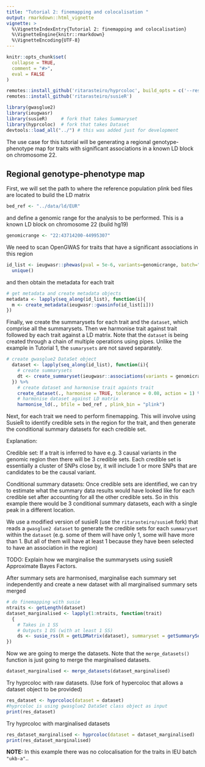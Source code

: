 ```yaml
---
title: "Tutorial 2: finemapping and colocalisation "
output: rmarkdown::html_vignette
vignette: >
  %\VignetteIndexEntry{Tutorial 2: finemapping and colocalisation}
  %\VignetteEngine{knitr::rmarkdown}
  %\VignetteEncoding{UTF-8}
---
```


```r
knitr::opts_chunk$set(
  collapse = TRUE,
  comment = "#>",
  eval = FALSE
)
```


```r
remotes::install_github('ritarasteiro/hyprcoloc', build_opts = c('--resave-data', '--no-manual'), build_vignettes = TRUE) 
remotes::install_github('ritarasteiro/susieR')

```

```r
library(gwasglue2)
library(ieugwasr)
library(susieR)     # fork that takes Summaryset
library(hyprcoloc)  # fork that takes Dataset
devtools::load_all("../") # this was added just for development
```

The use case for this tutorial will be generating a regional genotype-phenotype map for traits with significant associations in a known LD block on chromosome 22.



## Regional genotype-phenotype map

First, we will set the path to where the reference population plink bed files are located to build the LD matrix

```r
bed_ref <- "../data/ld/EUR"
```

and define a genomic range for the analysis to be performed. This is a known LD block on chromosome 22 (build hg19)

```r
genomicrange <- "22:43714200-44995307"

```

We need to scan OpenGWAS for traits that have a significant associations in this region

```r
id_list <- ieugwasr::phewas(pval = 5e-6, variants=genomicrange, batch="ukb-a")$id %>%
  unique()
```


and then obtain the metadata for each trait

```r
# get metadata and create metadata objects
metadata <- lapply(seq_along(id_list), function(i){
  m <- create_metadata(ieugwasr::gwasinfo(id_list[i])) 
})
```


Finally, we create the summarysets for each trait and the ``dataset``, which comprise all the summarysets. Then we harmonise trait against trait followed by each trait against a LD matrix. Note that the `dataset` is being created through a chain of multiple operations using pipes. Unlike the example in Tutorial 1, the `sumarysets` are not saved separately.

```r
# create gwasglue2 DataSet object 
  dataset <- lapply(seq_along(id_list), function(i){
    # create summarysets
    dt <- create_summaryset(ieugwasr::associations(variants = genomicrange, id = id_list[i]), metadata=metadata[[i]])
  }) %>%
    # create dataset and harmonise trait againts trait
    create_dataset(., harmonise = TRUE, tolerance = 0.08, action = 1) %>% 
    # harmonise dataset against LD matrix
    harmonise_ld(., bfile = bed_ref , plink_bin = "plink")
```

Next, for each trait we need to perform finemapping. This will involve using SusieR to identify credible sets in the region for the trait, and then generate the conditional summary datasets for each credible set. 

Explanation:

Credible set: If a trait is inferred to have e.g. 3 causal variants in the genomic region then there will be 3 credible sets. Each credible set is essentially a cluster of SNPs close by, it will include 1 or more SNPs that are candidates to be the causal variant.

Conditional summary datasets: Once credible sets are identified, we can try to estimate what the summary data results would have looked like for each credible set after accounting for all the other credible sets. So in this example there would be 3 conditional summary datasets, each with a single peak in a different location.

We use  a modified version of susieR (use the `ritarasteiro/susieR` fork) that reads a `gwasglue2 dataset` to generate the credible sets for each `summaryset` within the `dataset` (e.g. some of them will have only 1, some will have more than 1. But all of them will have at least 1 because they have been selected to have an association in the region)

TODO: Explain how we marginalise the summarysets using susieR Approximate Bayes Factors.

After summary sets are harmonised, marginalise each summary set independently and create a new dataset with all marginalised summary sets merged

```r
# do finemapping with susie
ntraits <- getLength(dataset)
dataset_marginalised <- lapply(1:ntraits, function(trait)
  {
    # Takes in 1 SS
    # Outputs 1 DS (with at least 1 SS)
    ds <- susie_rss(R = getLDMatrix(dataset), summaryset = getSummarySet(dataset, trait))
})
```

 Now we are going to merge the datasets. Note that the `merge_datasets()` function is just going to merge the marginalised datasets. 

```r
dataset_marginalised <- merge_datasets(dataset_marginalised)

``` 

 Try hyprcoloc with raw datasets. (Use fork of hypercoloc that allows a dataset object to be provided)

```r

res_dataset <- hyprcoloc(dataset = dataset) 
#hyprcoloc is using gwasglue2 DataSet class object as input
print(res_dataset)

```

Try hyprcoloc with marginalised datasets

```r

res_dataset_marginalised <- hyprcoloc(dataset = dataset_marginalised)
print(res_dataset_marginalised)
```

**NOTE:** In this example there was no colocalisation for the traits in IEU batch `"ukb-a"`.. 
